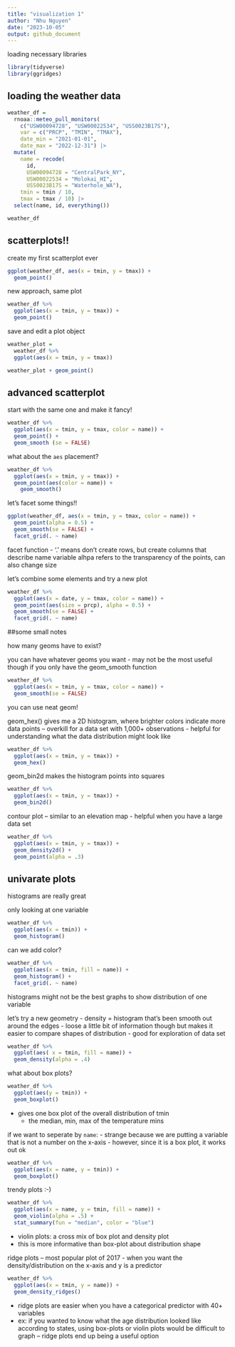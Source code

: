 ```yaml
---
title: "visualization 1"
author: "Nhu Nguyen"
date: "2023-10-05"
output: github_document
---
```

loading necessary libraries 
```r
library(tidyverse)
library(ggridges)
```

## loading the weather data

```r
weather_df = 
  rnoaa::meteo_pull_monitors(
    c("USW00094728", "USW00022534", "USS0023B17S"),
    var = c("PRCP", "TMIN", "TMAX"), 
    date_min = "2021-01-01",
    date_max = "2022-12-31") |>
  mutate(
    name = recode(
      id, 
      USW00094728 = "CentralPark_NY", 
      USW00022534 = "Molokai_HI",
      USS0023B17S = "Waterhole_WA"),
    tmin = tmin / 10,
    tmax = tmax / 10) |>
  select(name, id, everything())

weather_df
```

## scatterplots!! 

create my first scatterplot ever 

```r
ggplot(weather_df, aes(x = tmin, y = tmax)) +
  geom_point()
```

new approach, same plot 

```r
weather_df %>% 
  ggplot(aes(x = tmin, y = tmax)) + 
  geom_point()
```

save and edit a plot object

```r
weather_plot = 
  weather_df %>% 
  ggplot(aes(x = tmin, y = tmax))

weather_plot + geom_point()
```

## advanced scatterplot

start with the same one and make it fancy! 

```r
weather_df %>% 
  ggplot(aes(x = tmin, y = tmax, color = name)) + 
  geom_point() + 
  geom_smooth (se = FALSE)
```

what about the `aes` placement? 

```r
weather_df %>% 
  ggplot(aes(x = tmin, y = tmax)) + 
  geom_point(aes(color = name)) + 
    geom_smooth()
```

let's facet some things!! 

```r
ggplot(weather_df, aes(x = tmin, y = tmax, color = name)) + 
  geom_point(alpha = 0.5) +
  geom_smooth(se = FALSE) + 
  facet_grid(. ~ name)
```
facet function - '.' means don't create rows, but create columns that describe name variable 
alhpa refers to the transparency of the points, can also change size 

let's combine some elements and try a new plot 

```r
weather_df %>% 
  ggplot(aes(x = date, y = tmax, color = name)) +
  geom_point(aes(size = prcp), alpha = 0.5) + 
  geom_smooth(se = FALSE) + 
  facet_grid(. ~ name)
```

##some small notes 

how many geoms have to exist? 

you can have whatever geoms you want - may not be the most useful though if you only have the geom_smooth function

```r
weather_df %>% 
  ggplot(aes(x = tmin, y = tmax, color = name)) +
  geom_smooth(se = FALSE)
```

you can use  neat geom! 

geom_hex() gives me a 2D histogram, where brighter colors indicate more data points -- overkill for a data set with 1,000+ observations
  - helpful for understanding what the data distribution might look like 
```r
weather_df %>% 
  ggplot(aes(x = tmin, y = tmax)) + 
  geom_hex()
```

geom_bin2d makes the histogram points into squares 

```r
weather_df %>% 
  ggplot(aes(x = tmin, y = tmax)) + 
  geom_bin2d()
```
contour plot -- similar to an elevation map 
  - helpful when you have a large data set 
```r
weather_df %>% 
  ggplot(aes(x = tmin, y = tmax)) + 
  geom_density2d() + 
  geom_point(alpha = .3)
```

## univarate plots 

histograms are really great 

only looking at one variable 
```r
weather_df %>% 
  ggplot(aes(x = tmin)) +
  geom_histogram()
```

can we add color? 

```r
weather_df %>% 
  ggplot(aes(x = tmin, fill = name)) +
  geom_histogram() + 
  facet_grid(. ~ name)
```

histograms might not be the best graphs to show distribution of one variable 

let's try a new geometry 
  - density = histogram that's been smooth out around the edges 
  - loose a little bit of information though but makes it easier to compare shapes of distribution 
    - good for exploration of data set 
```r
weather_df %>% 
  ggplot(aes( x = tmin, fill = name)) + 
  geom_density(alpha = .4)
```

what about box plots? 

```r
weather_df %>% 
  ggplot(aes(y = tmin)) + 
  geom_boxplot()
```
  - gives one box plot of the overall distribution of tmin 
    - the median, min, max of the temperature mins
    
if we want to seperate by `name`: 
  - strange because we are putting a variable that is not a number on the x-axis 
  - however, since it is a box plot, it works out ok 

```r
weather_df %>% 
  ggplot(aes(x = name, y = tmin)) + 
  geom_boxplot()
```

trendy plots :-) 

```r
weather_df %>% 
  ggplot(aes(x = name, y = tmin, fill = name)) +
  geom_violin(alpha = .5) +
  stat_summary(fun = "median", color = "blue")
```
  - violin plots: a cross mix of box plot and density plot 
  - this is more informative than box-plot about distribution shape 

ridge plots -- most popular plot of 2017
  - when you want the density/distribution on the x-axis and y is a predictor 
```r
weather_df %>% 
  ggplot(aes(x = tmin, y = name)) +
  geom_density_ridges()
```
  - ridge plots are easier when you have a categorical predictor with 40+ variables 
  - ex: if you wanted to know what the age distribution looked like according to states, using box-plots or violin plots would be difficult to graph -- ridge plots end up being a useful option 
  

